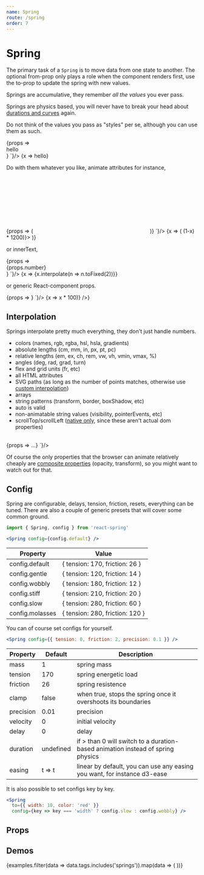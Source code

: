 ```yaml
---
name: Spring
route: /spring
order: 7
---
```



# Spring

<CodeMirror value="import { Spring } from 'react-spring'" />

<RewindSpringProvider>
  <p>
    The primary task of a <code>Spring</code> is to move data from one state to another. The optional from-prop only plays a role when the component renders first, use the to-prop to update the spring with new values.
  </p>
  <p>
    <span className="highlight">Springs are accumulative</span>, they remember <i>all the values</i> you ever pass.
  </p>
  <p>
    <span className="highlight">Springs are physics based</span>, you will never have to break your head about <a href="/gotchas">durations and curves</a> again.
  </p>
  <p>
    <span className="highlight">Do not think of the values you pass as "styles"</span> per se, although you can use them as such.
  </p>
  <div className="code-table">
    <CodeMirror value={`<Spring
  from={{ opacity: 0 }}
  to={{ opacity: 1 }}>
  {props => <div style={props}>hello</div>}
</Spring>`}/>
    <RewindSpring>
      {x => <animated.div style={{ opacity: x }}>hello</animated.div>}
    </RewindSpring>
  </div>

  <p>
    Do with them whatever you like, animate <span className="highlight">attributes</span> for instance, 
  </p>

  <div className="code-table">
    <CodeMirror value={`<Spring
  from={{ x: 100 }}
  to={{ x: 0 }}>
  {props => (
    <svg strokeDashoffset={props.x}>
      <path d="..." />
    </svg>
  )}
</Spring>`}/>
    <RewindSpring>
      {x => (
        <animated.svg
          style={{ width: 120, height: 120, opacity: x.interpolate({ range: [0,0.05,1], output: [0,1,1] }) }}
          viewBox="-10 -10 404 404"
          strokeWidth="10"
          fill="white"
          stroke="rgb(45, 55, 71)"
          strokeLinecap="round"
          strokeLinejoin="round"
          strokeDasharray={1200} strokeDashoffset={x.interpolate(x => (1-x) * 1200)}>
          <path d="m7.015625 243.40625c2.015625 7.554688 4.640625 15.105469 8.039063 23.136719 1 2.335937 2.082031 4.664062 3.34375 7.402343l.847656 1.765626c.824218 1.722656 1.65625 3.464843 2.539062 5.167968.894532 1.746094 1.847656 3.449219 2.824219 5.167969l1.046875 1.875c17.183594 29.839844 42.222656 54.582031 72.65625 71.6875l.800781.429687c1.710938.929688 3.429688 1.855469 5.214844 2.785157l6.359375 3.105469c1.199219.597656 2.425781 1.183593 2.921875 1.359374 2.015625.917969 4.132813 1.832032 6.085937 2.597657 4.898438 1.976562 9.945313 3.800781 15 5.433593l.976563.296876c2.335937.703124 4.632813 1.382812 6.976563 1.949218 1.296874.363282 2.65625.691406 4.175781 1.042969 2.265625.589844 4.632812 1.167969 6.175781 1.414063 2.535156.5625 5.070312 1.03125 7.089844 1.328124 2 .359376 4.09375.648438 5.628906.832032.800781.136718 1.59375.25 2.441406.320312 1.832032.289063 3.601563.472656 5.414063.648438 2.816406.253906 5.625.433594 8.503906.601562 3.25.15625 6.585937.246094 9.921875.246094s6.671875-.089844 9.984375-.273438c2.816406-.167968 5.625-.335937 8.496094-.597656 1.757812-.167968 3.511719-.34375 5.328125-.640625.792968-.054687 1.449218-.152343 1.910156-.230469 2.097656-.273437 4.183594-.554687 5.664062-.832031 2.539063-.378906 5.074219-.851562 6.890626-1.273437 2.261718-.390625 4.628906-.96875 7.160156-1.617188 1.292968-.304687 2.628906-.625 3.917968-.984375 2.351563-.566406 4.679688-1.261719 7.710938-2.175781 5.21875-1.589844 10.425781-3.472656 15.097656-5.445312 2.105469-.824219 4.214844-1.738282 5.511719-2.355469 1.214844-.484375 2.441406-1.070313 3.0625-1.398438l7.167969-3.496093c1.707031-.886719 3.355468-1.785157 4.992187-2.671876l1.035157-.558593c30.191406-16.976563 55.230468-41.722657 72.535156-71.769531l.925781-1.664063c.96875-1.71875 1.921875-3.414063 2.824219-5.167969.882812-1.695312 1.722656-3.441406 2.539062-5.167968l1.039063-2.167969c1.078125-2.335938 2.160156-4.664063 3.183593-7.0625 3.367188-7.96875 5.992188-15.511719 8.015626-23.121094.671874-2.535156 1.351562-5.167969 1.9375-7.664063 3.367187-14.152343 5.070312-28.847656 5.070312-43.664062 0-105.871094-86.136719-192-192-192s-192 86.128906-192 192c0 14.816406 1.703125 29.511719 5.0625 43.65625.59375 2.535156 1.273438 5.160156 1.953125 7.75zm184.984375-211.40625c88.222656 0 160 71.777344 160 160 0 12.328125-1.414062 24.542969-4.214844 36.34375-.527344 2.257812-1.136718 4.59375-1.722656 6.808594-1.621094 6.105468-3.773438 12.261718-6.519531 18.785156-.878907 2.046875-1.832031 4.09375-2.734375 6.046875l-.914063 1.902344c-.6875 1.425781-1.375 2.875-2.101562 4.28125-.738281 1.417969-1.503907 2.800781-2.296875 4.191406l-.878906 1.578125c-14.3125 24.855469-35.183594 45.476562-60.144532 59.503906l-.808594.4375c-1.574218.847656-3.160156 1.707032-4.800781 2.5625l-5.863281 2.847656c-.390625.191407-.777344.40625-1.871094.871094-1.503906.679688-3.074218 1.367188-5.015625 2.136719-4.042969 1.703125-8.203125 3.207031-13.035156 4.679687-1.820313.542969-3.589844 1.09375-5.429687 1.519532l-.90625.238281c-.839844.25-1.726563.449219-2.582032.648437l-1.097656.257813c-1.40625.367187-2.878906.75-5.007812 1.136719-1.789063.398437-3.566407.726562-5.878907 1.078125-1.480469.273437-3.03125.464843-4.566406.664062l-2.394531.296875c-1.292969.238282-2.527344.335938-3.710938.449219-2.472656.222656-4.9375.375-7.34375.511719-5.34375.292968-11.03125.292968-16.25 0-2.46875-.144532-4.933594-.296875-7.351562-.511719-1.230469-.121094-2.46875-.21875-3.765625-.457031l-2.136719-.257813-.257812-.03125c-1.535157-.199219-3.09375-.390625-5.09375-.75-1.792969-.265625-3.570313-.601562-6.082032-1.136719-1.40625-.25-2.878906-.625-4.285156-1l-1.097656-.257812c-.855469-.199219-1.742188-.398438-2.582032-.648438l-.90625-.238281c-1.832031-.425781-3.609374-.976562-5.839843-1.648437-4.351563-1.398438-8.632813-2.953125-12.992188-4.703125-1.566406-.617188-3.144531-1.304688-5.351562-2.289063-.390625-.160156-.777344-.367187-1.742188-.839844l-5.289062-2.574218c-1.640625-.847656-3.214844-1.707032-4.800781-2.5625l-.566407-.3125c-25.183593-14.160156-46.066406-34.78125-60.257812-59.421875l-1-1.792969c-.792969-1.390625-1.558594-2.777344-2.296875-4.191406-.726563-1.410156-1.414063-2.847656-2.101563-4.28125l-.867187-1.808594c-.941406-2.046875-1.894532-4.09375-2.75-6.078125-2.785156-6.585937-4.929688-12.746094-6.542969-18.800781-.59375-2.261719-1.191406-4.597656-1.738281-6.902344-2.800782-11.738281-4.214844-23.953125-4.214844-36.28125 0-88.222656 71.777344-160 160-160zm0 0"/>
          <path d="m192 320c61.761719 0 112-50.238281 112-112v-16h-224v16c0 61.761719 50.238281 112 112 112zm78.390625-96c-7.429687 36.472656-39.757813 64-78.390625 64s-70.960938-27.527344-78.390625-64zm0 0"/>
          <path d="m120 168h32v-24h24v-32h-24v-24h-32v24h-24v32h24zm0 0"/>
          <path d="m232 168h32v-24h24v-32h-24v-24h-32v24h-24v32h24zm0 0"/>
        </animated.svg>
      )}
    </RewindSpring>
  </div>

  <p>
    or <span className="highlight">innerText</span>,
  </p>

  <div className="code-table">
    <CodeMirror value={`<Spring
  from={{ number: 0 }}
  to={{ number: 1 }}>
  {props => <div>{props.number}</div>}
</Spring>`}/>
    <RewindSpring>
      {x => <animated.div style={{ fontFamily: 'monospace' }}>{x.interpolate(n => n.toFixed(2))}</animated.div>}
    </RewindSpring>
  </div>

  <p>
    or generic <span className="highlight">React-component props</span>.
  </p>

  <div className="code-table">
    <CodeMirror value={`<Spring
  from={{ value: 0 }}
  to={{ value: 100 }}>
  {props => <Donut value={props.value} />}
</Spring>`}/>
    <RewindSpring>
      {x => <AnimatedMeter type="circle" value={x.interpolate(x => x * 100)} />}
    </RewindSpring>
  </div>
</RewindSpringProvider>

## Interpolation

<p>
  <span className="highlight">Springs interpolate pretty much everything</span>, they don't just handle numbers.
</p> 

* colors (names, rgb, rgba, hsl, hsla, gradients)
* absolute lengths (cm, mm, in, px, pt, pc)
* relative lengths (em, ex, ch, rem, vw, vh, vmin, vmax, %)
* angles (deg, rad, grad, turn)
* flex and grid units (fr, etc)
* all HTML attributes
* SVG paths (as long as the number of points matches, otherwise use [custom interpolation](https://codesandbox.io/embed/lwpkp46om))
* arrays
* string patterns (transform, border, boxShadow, etc)
* auto is valid
* non-animatable string values (visibility, pointerEvents, etc)
* scrollTop/scrollLeft ([native only](/perf), since these aren't actual dom properties)

<br />
<CodeMirror value={`<Spring
  from={{
    width: 100,
    padding: 0,
    background:
      'linear-gradient(to right, #30e8bf, #ff8235)',
    transform:
      'translate3d(400px,0,0) scale(2) rotateX(90deg)',
    boxShadow: '0px 100px 150px -10px #2D3747',
    borderBottom: '0px solid white',
    shape: 'M20,380 L380,380 L380,380 L200,20 L20,380 Z',
    textShadow: '0px 5px 0px white'
  }}
  to={{ 
    width: 'auto', 
    padding: 20, 
    background:
      'linear-gradient(to right, #009fff, #ec2f4b)', 
    transform: 
      'translate3d(0px,0,0) scale(1) rotateX(0deg)', 
    boxShadow: '0px 10px 20px 0px rgba(0,0,0,0.4)', 
    borderBottom: '10px solid #2D3747', 
    shape: 'M20,20 L20,380 L380,380 L380,20 L20,20 Z', 
    textShadow: '0px 5px 15px rgba(255,255,255,0.5)' 
  }}>
  {props => ...}
</Spring>`}/>
<br />

Of course the only properties that the browser can animate relatively cheaply are [composite properties](https://www.html5rocks.com/en/tutorials/speed/high-performance-animations/) (opacity, transform), so you might want to watch out for that.

## Config

<p>
  <span className="highlight">Spring are configurable</span>, delays, tension, friction, resets, everything can be tuned. There are also a couple of generic presets that will cover some common ground.
</p>

```jsx
import { Spring, config } from 'react-spring'

<Spring config={config.default} />
````

| Property                  | Value |
| ------------------------- | ------- |
| config.default             | { tension: 170, friction: 26 }
| config.gentle              | { tension: 120, friction: 14 }
| config.wobbly              | { tension: 180, friction: 12 }
| config.stiff               | { tension: 210, friction: 20 }
| config.slow                | { tension: 280, friction: 60 }
| config.molasses            | { tension: 280, friction: 120 }

You can of course set configs for yourself. 

```jsx
<Spring config={{ tension: 0, friction: 2, precision: 0.1 }} />
````

| Property                  | Default | Description       |
| ------------------------- | ----------- | ------------- |
| mass                      | 1           | spring mass
| tension                   | 170         | spring energetic load
| friction                  | 26          | spring resistence
| clamp                     | false       | when true, stops the spring once it overshoots its boundaries
| precision                 | 0.01        | precision
| velocity                  | 0           | initial velocity
| delay                     | 0           | delay
| duration                  | undefined    | if > than 0 will switch to a duration-based animation instead of spring physics
| easing                    | t => t      | linear by default, you can use any easing you want, for instance d3-ease

It is also possible to set configs key by key.

```jsx
<Spring
  to={{ width: 10, color: 'red' }}
  config={key => key === 'width' ? config.slow : config.wobbly} />
```

## Props

<PropsTable of={Spring} />

## Demos

<DemoGrid padding={0}>
  {examples.filter(data => data.tags.includes('springs')).map(data => (
    <Demo
      key={data.name}
      {...data}
      link={`https://github.com/drcmda/react-spring/tree/master/examples/demos/${data.name}`}
      import={import('../examples/demos/' + data.name)}
    />
  ))}
</DemoGrid>
